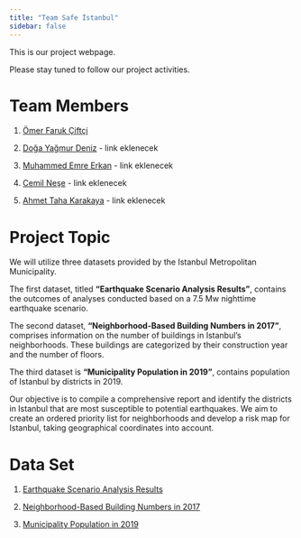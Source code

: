 ```yaml
---
title: "Team Safe İstanbul"
sidebar: false 
---
```


This is our project webpage.

Please stay tuned to follow our project activities.

# Team Members

1.  [Ömer Faruk Çiftçi](https://emu-hacettepe-analytics.github.io/emu430-fall2023-omerfee/)

2.  [Doğa Yağmur Deniz](link) - link eklenecek

3.  [Muhammed Emre Erkan](link) - link eklenecek

4.  [Cemil Neşe](link) - link eklenecek

5.  [Ahmet Taha Karakaya](link) - link eklenecek

# Project Topic

We will utilize three datasets provided by the Istanbul Metropolitan Municipality.

The first dataset, titled **"Earthquake Scenario Analysis Results"**, contains the outcomes of analyses
conducted based on a 7.5 Mw nighttime earthquake scenario.

The second dataset, **"Neighborhood-Based Building Numbers in 2017"**, comprises information on the number of
buildings in Istanbul's neighborhoods. These buildings are categorized by their construction year
and the number of floors.

The third dataset is **"Municipality Population in 2019"**, contains population of Istanbul by districts in 2019.

Our objective is to compile a comprehensive report and identify the districts in Istanbul
that are most susceptible to potential earthquakes. We aim to create an ordered priority list for
neighborhoods and develop a risk map for Istanbul, taking geographical coordinates into account.

# Data Set

1.  [Earthquake Scenario Analysis Results](https://data.ibb.gov.tr/tr/dataset/deprem-senaryosu-analiz-sonuclari/resource/9c3ac492-de4b-4245-b418-7ad3df67a193)

2.  [Neighborhood-Based Building Numbers in 2017](https://data.ibb.gov.tr/tr/dataset/mahalle-bazli-bina-analiz-verisi/resource/cef193d5-0bd2-4e8d-8a69-275c50288875)

3.  [Municipality Population in 2019](https://data.ibb.gov.tr/tr/dataset/belediye-nufuslari-veri-seti/resource/c6c9b289-2824-41b3-ab3d-4fd655ed4e24)


